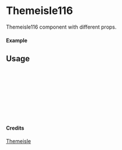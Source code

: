 
<Meta of={Themeisle116} title="Themeisle/Themeisle116" />

# Themeisle116

Themeisle116 component with different props.

#### Example

<Canvas of={Themeisle116.Primary} />

## Usage

```ts
import { Themeisle116 } from "yadl-ui";

const Example = () => {
  return (
      <Themeisle116 />
  );
};

export default Example;
```

#### Credits
[Themeisle](https://themeisle.com/illustrations)
